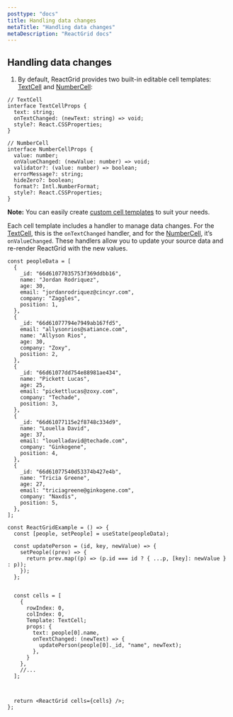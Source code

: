 ```yaml
---
posttype: "docs"
title: Handling data changes
metaTitle: "Handling data changes"
metaDescription: "ReactGrid docs"
---
```


## Handling data changes

1. By default, ReactGrid provides two built-in editable cell templates: [TextCell](/docs/5.0/3-cell-templates/1-text-cell) and [NumberCell](/docs/5.0/3-cell-templates/2-number-cell):

```tsx
// TextCell
interface TextCellProps {
  text: string;
  onTextChanged: (newText: string) => void;
  style?: React.CSSProperties;
}

// NumberCell
interface NumberCellProps {
  value: number;
  onValueChanged: (newValue: number) => void;
  validator?: (value: number) => boolean;
  errorMessage?: string;
  hideZero?: boolean;
  format?: Intl.NumberFormat;
  style?: React.CSSProperties;
}
```

**Note:** You can easily create [custom cell templates](/docs/5.0/4-create-your-own-cell-template) to suit your needs.

Each cell template includes a handler to manage data changes. For the [TextCell](/docs/5.0/3-cell-templates/1-text-cell), this is the `onTextChanged` handler, and for the [NumberCell](/docs/5.0/3-cell-templates/2-number-cell), it’s `onValueChanged`. These handlers allow you to update your source data and re-render ReactGrid with the new values.

```tsx
const peopleData = [
  {
    _id: "66d61077035753f369ddbb16",
    name: "Jordan Rodriquez",
    age: 30,
    email: "jordanrodriquez@cincyr.com",
    company: "Zaggles",
    position: 1,
  },
  {
    _id: "66d61077794e7949ab167fd5",
    email: "allysonrios@satiance.com",
    name: "Allyson Rios",
    age: 30,
    company: "Zoxy",
    position: 2,
  },
  {
    _id: "66d61077dd754e88981ae434",
    name: "Pickett Lucas",
    age: 25,
    email: "pickettlucas@zoxy.com",
    company: "Techade",
    position: 3,
  },
  {
    _id: "66d61077115e2f8748c334d9",
    name: "Louella David",
    age: 37,
    email: "louelladavid@techade.com",
    company: "Ginkogene",
    position: 4,
  },
  {
    _id: "66d61077540d53374b427e4b",
    name: "Tricia Greene",
    age: 27,
    email: "triciagreene@ginkogene.com",
    company: "Naxdis",
    position: 5,
  },
];

const ReactGridExample = () => {
  const [people, setPeople] = useState(peopleData);

  const updatePerson = (id, key, newValue) => {
    setPeople((prev) => {
      return prev.map((p) => (p.id === id ? { ...p, [key]: newValue } : p));
    });
  };


  const cells = [
    {
      rowIndex: 0,
      colIndex: 0,
      Template: TextCell;
      props: {
        text: people[0].name,
        onTextChanged: (newText) => {
          updatePerson(people[0]._id, "name", newText);
        },
      }
    },
    //...
  ];



  return <ReactGrid cells={cells} />;
};
```
